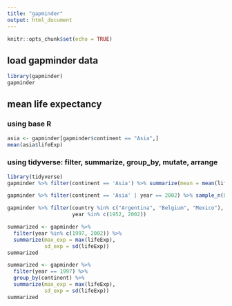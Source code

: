 ```yaml
---
title: "gapminder"
output: html_document
---
```


```r
knitr::opts_chunk$set(echo = TRUE)
```


## load gapminder data
```r
library(gapminder)
gapminder
```
## mean life expectancy
### using base R
```r
asia <- gapminder[gapminder$continent == "Asia",]
mean(asia$lifeExp)
```
### using tidyverse: filter, summarize, group_by, mutate, arrange
```r
library(tidyverse)
gapminder %>% filter(continent == 'Asia') %>% summarize(mean = mean(lifeExp))
```
```r
gapminder %>% filter(continent == 'Asia' | year == 2002) %>% sample_n(8)
```
```r
gapminder %>% filter(country %in% c("Argentina", "Belgium", "Mexico"),
                     year %in% c(1952, 2002))
```
```r
summarized <- gapminder %>% 
  filter(year %in% c(1997, 2002)) %>% 
  summarize(max_exp = max(lifeExp),
            sd_exp = sd(lifeExp))
summarized
```
```r
summarized <- gapminder %>% 
  filter(year == 1997) %>% 
  group_by(continent) %>% 
  summarize(max_exp = max(lifeExp),
            sd_exp = sd(lifeExp))
summarized
```